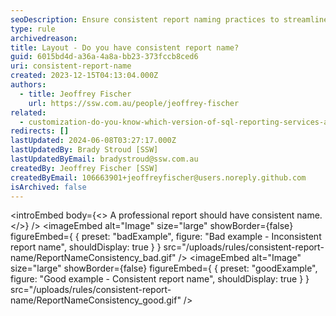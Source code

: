```yaml
---
seoDescription: Ensure consistent report naming practices to streamline report creation and improve organization.
type: rule
archivedreason:
title: Layout - Do you have consistent report name?
guid: 6015bd4d-a36a-4a8a-bb23-373fccb8ced6
uri: consistent-report-name
created: 2023-12-15T04:13:04.000Z
authors:
  - title: Jeoffrey Fischer
    url: https://ssw.com.au/people/jeoffrey-fischer
related:
  - customization-do-you-know-which-version-of-sql-reporting-services-and-visual-studio-you-are-using
redirects: []
lastUpdated: 2024-06-08T03:27:17.000Z
lastUpdatedBy: Brady Stroud [SSW]
lastUpdatedByEmail: bradystroud@ssw.com.au
createdBy: Jeoffrey Fischer [SSW]
createdByEmail: 106663901+jeoffreyfischer@users.noreply.github.com
isArchived: false
---
```


<introEmbed
  body={<>
A professional report should have consistent name.
  </>}
/>
<imageEmbed
  alt="Image"
  size="large"
  showBorder={false}
  figureEmbed={ {
    preset: "badExample",
    figure: "Bad example - Inconsistent report name",
    shouldDisplay: true
  } }
  src="/uploads/rules/consistent-report-name/ReportNameConsistency_bad.gif"
/>
<imageEmbed
  alt="Image"
  size="large"
  showBorder={false}
  figureEmbed={ {
    preset: "goodExample",
    figure: "Good example - Consistent report name",
    shouldDisplay: true
  } }
  src="/uploads/rules/consistent-report-name/ReportNameConsistency_good.gif"
/>
